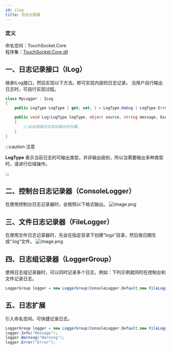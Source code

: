 ```yaml
---
id: ilog
title: 日志记录器
---
```


### 定义

命名空间：TouchSocket.Core <br/>
程序集：[TouchSocket.Core.dll](https://www.nuget.org/packages/TouchSocket.Core)


## 一、日志记录接口（ILog）

继承ILog接口，然后实现以下方法。即可实现内部的日志记录。
当用户自行输出日志时，可自行实现过程。
```csharp showLineNumbers
class MyLogger : ILog
{
    public LogType LogType { get; set; } = LogType.Debug | LogType.Error;

    public void Log(LogType logType, object source, string message, Exception exception)
    {
        //此处就是日志实际输出的位置。
    }
}
```
:::caution 注意

**LogType** 表示当前日志的可输出类型，并非输出级别，所以当需要输出多种类型时，请进行位域操作。

:::  


## 二、控制台日志记录器（ConsoleLogger）
在使用控制台日志记录器时，会按照以下格式输出。
![image.png](@site/static/img/docs/ilog-1.png)

## 三、文件日志记录器（FileLogger）
在使用文件日志记录器时，先会在指定目录下创建“logs”目录，然后按日期生成“.log”文件。
![image.png](@site/static/img/docs/ilog-2.png)

## 四、日志组记录器（LoggerGroup）
使用日志组记录器时，可以同时记录多个日志，例如：下列示例就同时在控制台和文件记录日志。
```csharp showLineNumbers
LoggerGroup logger = new LoggerGroup(ConsoleLogger.Default,new FileLogger());
```

## 五、日志扩展
引入命名空间。可快捷记录日志。
```csharp showLineNumbers
LoggerGroup logger = new LoggerGroup(ConsoleLogger.Default,new FileLogger());
logger.Info("Message");
logger.Warning("Warning");
logger.Error("Error");
```
